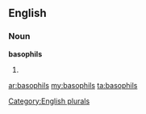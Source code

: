 ==English==

===Noun===
'''basophils'''

# {{plural of|[[basophil]]}}

[[Category:English plurals]]

[[ar:basophils]]
[[my:basophils]]
[[ta:basophils]]